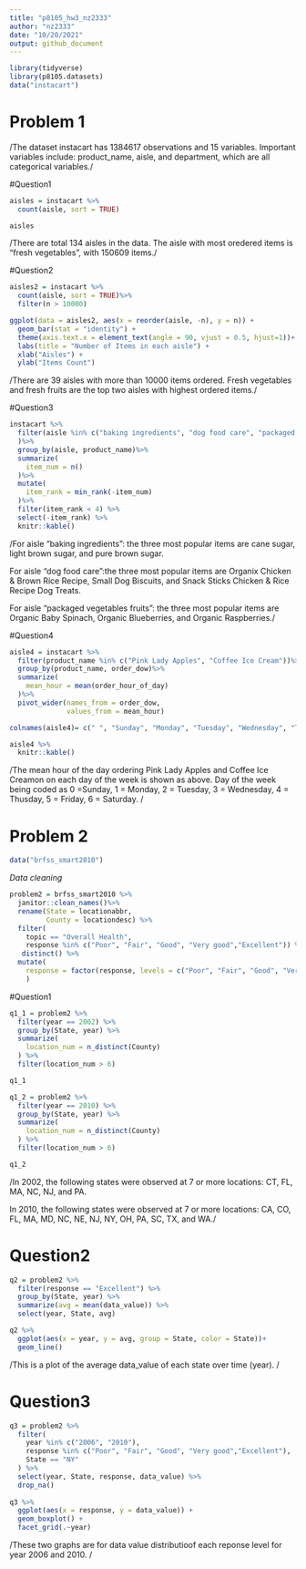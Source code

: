 ```yaml
---
title: "p8105_hw3_nz2333"
author: "nz2333"
date: "10/20/2021"
output: github_document
---
```


```r
library(tidyverse)
library(p8105.datasets)
data("instacart")
```

# Problem 1

/The dataset instacart has 1384617 observations and 15 variables. 
Important variables include: product_name, aisle, and department, which are all categorical variables./

#Question1
```r
aisles = instacart %>%
  count(aisle, sort = TRUE)

aisles
```

/There are total 134 aisles in the data. The aisle with most oredered items is "fresh vegetables", with 150609 items./

#Question2
```r
aisles2 = instacart %>%
  count(aisle, sort = TRUE)%>%
  filter(n > 10000)

ggplot(data = aisles2, aes(x = reorder(aisle, -n), y = n)) +
  geom_bar(stat = "identity") +
  theme(axis.text.x = element_text(angle = 90, vjust = 0.5, hjust=1))+
  labs(title = "Number of Items in each aisle") +
  xlab("Aisles") +
  ylab("Items Count")
```

/There are 39 aisles with more than 10000 items ordered. Fresh vegetables and fresh fruits are the top two aisles with highest ordered items./

#Question3
```r
instacart %>%
  filter(aisle %in% c("baking ingredients", "dog food care", "packaged vegetables fruits")
  )%>%
  group_by(aisle, product_name)%>%
  summarize(
    item_num = n()
  )%>%
  mutate(
    item_rank = min_rank(-item_num)
  )%>%
  filter(item_rank < 4) %>%
  select(-item_rank) %>%
  knitr::kable()
```

/For aisle "baking ingredients": the three most popular items are cane sugar, light brown sugar, and pure brown sugar. 

For aisle "dog food care":the three most popular items are Organix Chicken & Brown Rice Recipe, Small Dog Biscuits, and Snack Sticks Chicken & Rice Recipe Dog Treats. 

For aisle "packaged vegetables fruits": the three most popular items are Organic Baby Spinach, Organic Blueberries, and Organic Raspberries./

#Question4
```r
aisle4 = instacart %>%
  filter(product_name %in% c("Pink Lady Apples", "Coffee Ice Cream"))%>%
  group_by(product_name, order_dow)%>%
  summarize(
    mean_hour = mean(order_hour_of_day)
  )%>%
  pivot_wider(names_from = order_dow, 
              values_from = mean_hour)

colnames(aisle4)= c(" ", "Sunday", "Monday", "Tuesday", "Wednesday", "Thursday", "Friday", "Saturday")

aisle4 %>%
  knitr::kable()
```

/The mean hour of the day ordering Pink Lady Apples and Coffee Ice Creamon on each day of the week is shown as above. Day of the week being coded as 0 =Sunday, 1 = Monday, 2 = Tuesday, 3 = Wednesday, 4 = Thusday, 5 = Friday, 6 = Saturday. /

# Problem 2
```r
data("brfss_smart2010")
```

*Data cleaning*
```r
problem2 = brfss_smart2010 %>%
  janitor::clean_names()%>%
  rename(State = locationabbr,
         County = locationdesc) %>%
  filter(
    topic == "Overall Health", 
    response %in% c("Poor", "Fair", "Good", "Very good","Excellent")) %>%  
   distinct() %>% 
  mutate(
    response = factor(response, levels = c("Poor", "Fair", "Good", "Very good","Excellent"))
    )
```

#Question1
```r
q1_1 = problem2 %>%
  filter(year == 2002) %>%
  group_by(State, year) %>%
  summarize(
    location_num = n_distinct(County)
  ) %>%
  filter(location_num > 6)

q1_1

q1_2 = problem2 %>%
  filter(year == 2010) %>%
  group_by(State, year) %>%
  summarize(
    location_num = n_distinct(County)
  ) %>%
  filter(location_num > 6)

q1_2
```

/In 2002, the following states were observed at 7 or more locations: CT, FL, MA, NC, NJ, and PA. 

In 2010, the following states were observed at 7 or more locations: CA, CO, FL, MA, MD, NC, NE, NJ, NY, OH, PA, SC, TX, and WA./ 

# Question2
```r
q2 = problem2 %>%
  filter(response == "Excellent") %>%
  group_by(State, year) %>%
  summarize(avg = mean(data_value)) %>%
  select(year, State, avg)

q2 %>%
  ggplot(aes(x = year, y = avg, group = State, color = State))+
  geom_line()
```

/This is a plot of the average data_value of each state over time (year). /

# Question3
```r
q3 = problem2 %>%
  filter(
    year %in% c("2006", "2010"),
    response %in% c("Poor", "Fair", "Good", "Very good","Excellent"), 
    State == "NY"
  ) %>%
  select(year, State, response, data_value) %>%
  drop_na()
  
q3 %>%
  ggplot(aes(x = response, y = data_value)) +
  geom_boxplot() +
  facet_grid(.~year)
```

/These two graphs are for data value distributioof each reponse level for year 2006 and 2010. /
